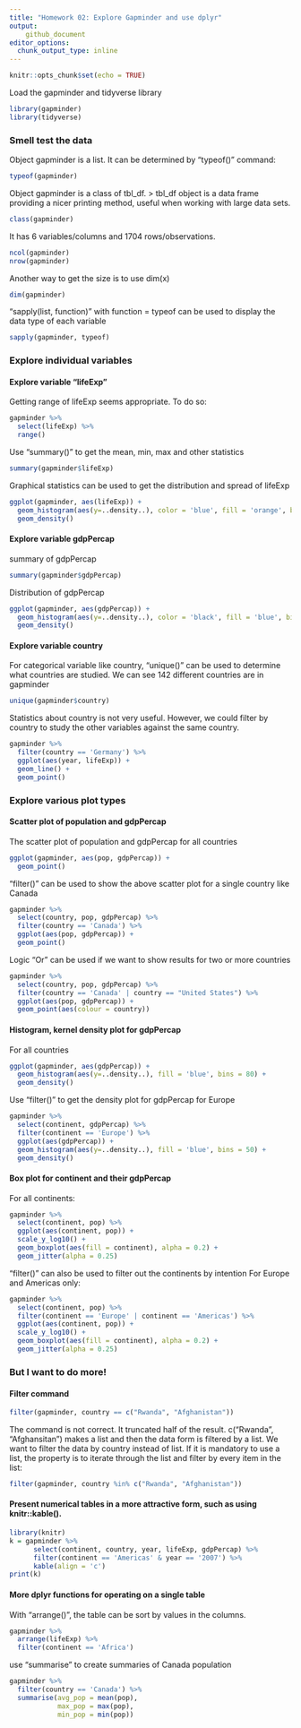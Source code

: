 ```yaml
---
title: "Homework 02: Explore Gapminder and use dplyr"
output: 
    github_document
editor_options: 
  chunk_output_type: inline
---
```


```r
knitr::opts_chunk$set(echo = TRUE)
```

Load the gapminder and tidyverse library
```r
library(gapminder)
library(tidyverse)
```

### Smell test the data
Object gapminder is a list. It can be determined by "typeof()" command:
```r
typeof(gapminder)
```

Object gapminder is a class of tbl_df. 
> tbl_df object is a data frame providing a nicer printing method, useful when working with large data sets.
```r
class(gapminder)
```

It has 6 variables/columns and 1704 rows/observations.
```r
ncol(gapminder)
nrow(gapminder)
```

Another way to get the size is to use dim(x)
```r
dim(gapminder)
```

"sapply(list, function)" with function = typeof can be used to display the data type of each variable
```r
sapply(gapminder, typeof)
```

### Explore individual variables
#### Explore variable "lifeExp"
Getting range of lifeExp seems appropriate. To do so:
```r
gapminder %>% 
  select(lifeExp) %>% 
  range()
```

Use "summary()" to get the mean, min, max and other statistics
```r
summary(gapminder$lifeExp)
```

Graphical statistics can be used to get the distribution and spread of lifeExp
```r
ggplot(gapminder, aes(lifeExp)) + 
  geom_histogram(aes(y=..density..), color = 'blue', fill = 'orange', bins = 50) + 
  geom_density()
```

#### Explore variable gdpPercap
summary of gdpPercap
```r
summary(gapminder$gdpPercap)
```

Distribution of gdpPercap
```r
ggplot(gapminder, aes(gdpPercap)) + 
  geom_histogram(aes(y=..density..), color = 'black', fill = 'blue', bins = 50) + 
  geom_density()
```

#### Explore variable country
For categorical variable like country, "unique()" can be used to determine what countries are studied. We can see 142 different countries are in gapminder
```r
unique(gapminder$country)
```

Statistics about country is not very useful. However, we could filter by country to study the other variables against the same country. 
```r
gapminder %>% 
  filter(country == 'Germany') %>% 
  ggplot(aes(year, lifeExp)) + 
  geom_line() + 
  geom_point()
```

### Explore various plot types
#### Scatter plot of population and gdpPercap
The scatter plot of population and gdpPercap for all countries
```r
ggplot(gapminder, aes(pop, gdpPercap)) + 
  geom_point()
```

"filter()" can be used to show the above scatter plot for a single country like Canada
```r
gapminder %>% 
  select(country, pop, gdpPercap) %>% 
  filter(country == 'Canada') %>% 
  ggplot(aes(pop, gdpPercap)) + 
  geom_point()
```

Logic "Or" can be used if we want to show results for two or more countries
```r
gapminder %>% 
  select(country, pop, gdpPercap) %>% 
  filter(country == 'Canada' | country == "United States") %>% 
  ggplot(aes(pop, gdpPercap)) + 
  geom_point(aes(colour = country))
```

#### Histogram, kernel density plot for gdpPercap
For all countries
```r
ggplot(gapminder, aes(gdpPercap)) + 
  geom_histogram(aes(y=..density..), fill = 'blue', bins = 80) + 
  geom_density()
```

Use "filter()" to get the density plot for gdpPercap for Europe
```r
gapminder %>% 
  select(continent, gdpPercap) %>% 
  filter(continent == 'Europe') %>%   
  ggplot(aes(gdpPercap)) + 
  geom_histogram(aes(y=..density..), fill = 'blue', bins = 50) + 
  geom_density()
```

#### Box plot for continent and their gdpPercap
For all continents:
```r
gapminder %>% 
  select(continent, pop) %>% 
  ggplot(aes(continent, pop)) + 
  scale_y_log10() +
  geom_boxplot(aes(fill = continent), alpha = 0.2) + 
  geom_jitter(alpha = 0.25)
```

"filter()" can also be used to filter out the continents by intention
For Europe and Americas only:
```r
gapminder %>% 
  select(continent, pop) %>% 
  filter(continent == 'Europe' | continent == 'Americas') %>% 
  ggplot(aes(continent, pop)) + 
  scale_y_log10() +
  geom_boxplot(aes(fill = continent), alpha = 0.2) + 
  geom_jitter(alpha = 0.25)
```

### But I want to do more!
#### Filter command
```r
filter(gapminder, country == c("Rwanda", "Afghanistan"))
```

The command is not correct. It truncated half of the result. c("Rwanda", "Afghansitan") makes a list and then the data form is filtered by a list. We want to filter the data by country instead of list. If it is mandatory to use a list, the property is to iterate through the list and filter by every item in the list:

```r
filter(gapminder, country %in% c("Rwanda", "Afghanistan"))
```

#### Present numerical tables in a more attractive form, such as using knitr::kable().
```r
library(knitr)
k = gapminder %>% 
      select(continent, country, year, lifeExp, gdpPercap) %>%
      filter(continent == 'Americas' & year == '2007') %>% 
      kable(align = 'c') 
print(k)
```

#### More dplyr functions for operating on a single table
With "arrange()", the table can be sort by values in the columns.
```r
gapminder %>% 
  arrange(lifeExp) %>% 
  filter(continent == 'Africa')
```

use "summarise" to create summaries of Canada population
```r
gapminder %>% 
  filter(country == 'Canada') %>% 
  summarise(avg_pop = mean(pop),
            max_pop = max(pop),
            min_pop = min(pop))
```

